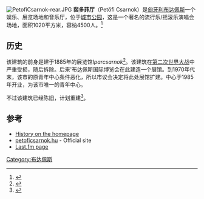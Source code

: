[[File:PetofiCsarnok-rear.JPG|thumb]]
'''裴多菲厅'''（Petőfi Csarnok）是[[匈牙利|匈牙利]][[布达佩斯|布达佩斯]]一个娱乐、展览场地和音乐厅，位于[[城市公园_(布达佩斯)|城市公园]]，这是一个著名的流行乐/摇滚乐演唱会场地，面积1020平方米，容纳4500人。<ref>{{cite web|url=http://mno.hu/grund/pecsa-helyett-petofi-rendezvenykozpont-1164141|title=Pecsa helyett Petőfi Rendezvényközpont|date=2013-05-30|accessdate=2014-04-14|publisher=MNO|archive-date=2014-04-16|archive-url=https://web.archive.org/web/20140416040702/http://mno.hu/grund/pecsa-helyett-petofi-rendezvenykozpont-1164141|dead-url=no}}</ref>

==历史 ==
该建筑的前身是建于1885年的展览馆''Iparcsarnok''<ref>{{cite web|url=http://hvg.hu/ingatlan/20140227_Kiirtak_a_Liget_Budapest_nemzetkozi_epite|title=Kiírták a Liget Budapest nemzetközi építészeti tervpályázatát|date=2014-02-24|accessdate=2014-04-14|publisher=HVG|archive-date=2014-04-15|archive-url=https://web.archive.org/web/20140415070629/http://hvg.hu/ingatlan/20140227_Kiirtak_a_Liget_Budapest_nemzetkozi_epite|dead-url=no}}</ref>。该建筑在[[第二次世界大战|第二次世界大战]]中严重受损，随后拆除。后来'布达佩斯国际博览会在此建造一个展馆。到1970年代末，该市的原青年中心条件恶化，所以市议会决定将此处展馆扩建。中心于1985年开业，为该市唯一的青年中心。

不过该建筑已经陈旧，计划重建<ref name = "demol">{{cite web
| url = http://www.origo.hu/kultura/20140306-lebontjak-a-petofi-csarnokot.html
| title = Origo.hu article titled "Petőfi Hall to be torned down"
| accessdate = 2014-03-22
| quote = Article of online magazin Origo.hu (in Hungarian)
| archive-date = 2014-03-10
| archive-url = https://web.archive.org/web/20140310153735/http://www.origo.hu/kultura/20140306-lebontjak-a-petofi-csarnokot.html
| dead-url = no
}}</ref>。

== 参考 ==
{{reflist}}
*[https://web.archive.org/web/20090207190934/http://www.petoficsarnok.hu/magunkrol.htm History on the homepage]
*[https://web.archive.org/web/20090225121559/http://www.petoficsarnok.hu/ petoficsarnok.hu] - Official site
*[http://www.last.fm/venue/8800111+Pet%C5%91fi+Csarnok Last.fm page]{{Wayback|url=http://www.last.fm/venue/8800111+Pet%C5%91fi+Csarnok |date=20140309055040 }}
[[Category:布达佩斯|Category:布达佩斯]]